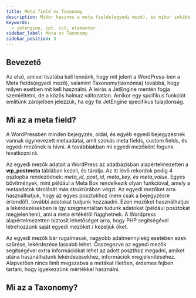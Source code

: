 ```yaml
---
title: Meta field vs Taxonomy
description: Mikor hasznos a meta fields(egyedi mező), és mikor inkább a Taxonómiák?
keywords:
  - jetengine, cpt, cct, elementor
sidebar_label: Meta vs Taxonomy
sidebar_position: 3
---
```



## Bevezető

Az első, amivel tisztába kell lennünk, hogy mit jelent a WordPress-ben a Meta fields(egyedi mező), valamint Taxonomy(taxnómia) továbbá, hogy milyen esetben mit kell használni. 
A leírás a JetEngine mentén fogja szemléltetni, de a közös halmaz változatlan. Amikor egy spcifikus funkciót említünk zárójelben jelezzük, ha egy fix JetEngine specifikus tulajdonság.

## Mi az a meta field?
A WordPressben minden bejegyzés, oldal, és egyéb egyedi bejegyzésnek vannak úgynevezett metaadatai, amit szokás meta fields, custom fields, és egyedi mezőnek is hívni. A továbbiakban 
mi egyedi mezőként fogunk hivatkozni rá.

Az egyedi mezők adatait a WordPress az adatbázisban alapértelmezetten a **wp_postmeta** táblában kezeli, és tárolja. Az itt lévő rekordok pedig 4 oszlopba rendeződnek: 
*meta_id, post_id, meta_key, és meta_value*. Egyes bővítmények, mint például a Meta Box rendelkezik olyan funkcióval, amely a metaadatok tárolását más struktúrában végzi.
Az egyedi mezőket arra használhatjuk, hogy az egyes posztokhoz (nem csak a bejegyzésre értendő!), további adatokat tudjunk hozzáadni. Ezen mezőket használhatjuk a lekérdezésekben is
így szegmentáltan tudunk adatokat (például posztokat megjeleníteni), ami a meta értékétől függhetnek. A Wordpress alapértelmezetten biztosít lehetőséget arra, hogy PHP segítségével
létrehozzunk saját egyedi mezőket / kezeljük őket.

Az egyedi mezők bár rugalmasak, nagyobb adatmennyiség esetében ezek szűrése, lekérdezése lassabb lehet.
Összegezve az egyedi mezők segítségével extra információkat lehet az adott poszthoz megadni, amiket utána használhatunk lekérdezésekhez, információk megjelenítéséhez. Alapvetően
nincs limit megszabva a metákat illetően, érdemes fejben tartani, hogy igyekezzünk mértékkel használni.

## Mi az a Taxonomy?
